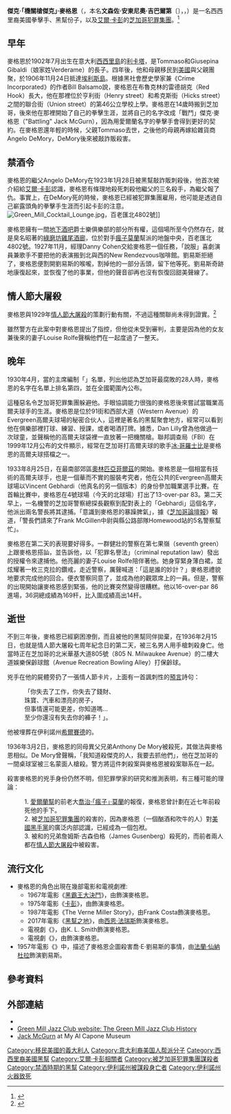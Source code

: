 {{Multiple issues|
{{Refimprove|time=2021-04-09T14:52:59+00:00}}
{{Rough translation|time=2021-04-09T14:52:59+00:00}}
}}
{{noteTA
|G1=Movie
|G2=TV
}}
{{Infobox criminal
| name          = 傑克·麥格恩<br>{{lang|en|Jack McGurn}}
| image         = Jack McGurn.jpg
| birth_name    = {{lang|it|Vincenzo Antonio Gibaldi}}
| birth_date    = {{Birth date|1902|7|2|df=y}}
| birth_place   = {{ITA}}[[西西里島|西西里島]][[利卡塔|利卡塔]]
| death_date    = {{Death date and age|1936|2|15|1902|7|2|df=y}}
| death_place   = {{USA}}[[伊利諾州|伊利諾州]][[芝加哥|芝加哥]]
| nationality   = {{ITA}}
| allegiance    = [[芝加哥犯罪集團|芝加哥犯罪集團]]
| other_names   = Machine Gun Jack、Vincent Gebardi、Battling
| resting_place = 美國伊利諾州[[希爾賽德_(伊利諾伊州)|希爾賽德]]的迦密山公墓
| spouse        = {{marriage|Louise Rolfe|1931}}
| citizenship   = {{USA}}
| years_active  = 1923年–1933年
}}
'''傑克·「機關槍傑克」·麥格恩'''（{{lang-en|Jack "Machine Gun Jack" McGurn}}，本名'''文森佐·安東尼奧·吉巴爾第'''〔{{lang-it|Vincenzo Antonio Gibaldi}}〕，{{IPA-it|vinˈtʃɛntso anˈtɔːnjo gi'balːdi}}，{{bd|1902年|7月2日|1936年|2月15日}}）是一名西西里裔美國拳擊手、黑幫份子，以及[[艾爾·卡彭|艾爾·卡彭]]的[[芝加哥犯罪集團|芝加哥犯罪集團]]{{link-en|角頭 (黑手黨)|Caporegime|角頭}}。<ref>{{Cite web |url = https://themobmuseum.org/blog/machine-gun-jack-mcgurn-leads-lists-of-top-5-most-notorious-mob-hitmen/ |title = AL CAPONE'S FAVORITE KILLER IS FIRST ENTRY IN SERIES ON HIRED GUNS |author = Jeff Burbank |date = 2020-02-27 |publisher = The Mob Museum |language = en |access-date = 2021-03-11 |archive-date = 2021-01-27 |archive-url = https://web.archive.org/web/20210127170244/https://themobmuseum.org/blog/machine-gun-jack-mcgurn-leads-lists-of-top-5-most-notorious-mob-hitmen/ |dead-url = no }}</ref>

== 早年 ==
麥格恩於1902年7月出生在意大利[[西西里島|西西里島]]的[[利卡塔|利卡塔]]，是Tommaso和Giusepina Gibaldi（娘家姓Verderame）的長子。四年後，他和母親移民到[[美國|美國]]與父親團聚，於1906年11月24日抵達[[埃利斯島|埃利斯島]]。根據黑社會歷史學家兼《Crime Incorporated》的作者Bill Balsamo說，麥格恩在布魯克林的雷德胡克（Red Hook）長大，他在那裡位於亨利街（Henry street）和希克斯街（Hicks street）之間的聯合街（Union street）的第46公立學校上學。麥格恩在14歲時搬到芝加哥，後來他在那裡開始了自己的拳擊生涯，並將自己的名字改成「戰鬥」傑克·麥格恩（"Battling" Jack McGurn），因為用愛爾蘭名字的拳擊手會得到更好的契約。在麥格恩還年輕的時候，父親Tommaso去世，之後他的母親再嫁給雜貨商Angelo DeMory，DeMory後來被{{link-en|黑手 (敲詐)|Black Hand (extortion)|黑手}}敲詐販殺害。

== 禁酒令 ==
麥格恩的繼父Angelo DeMory在1923年1月28日被黑幫敲詐販刺殺後，他首次被介紹給[[艾爾·卡彭|艾爾·卡彭]]認識，麥格恩有條理地殺死刺殺他繼父的三名殺手，為繼父報了仇。事實上，在DeMory死的時候，麥格恩已經被犯罪集團雇用，他可能是透過自己嶄露頭角的拳擊手生涯而引起卡彭的注意。
[[File:Green_Mill_Cocktail_Lounge.jpg|thumb]]，百老匯北4802號]]

麥格恩擁有一間[[地下酒吧|地下酒吧]]爵士樂俱樂部的部分所有權，這個場所至今仍然存在，就是臭名昭著的[[綠磨坊雞尾酒廊|綠磨坊雞尾酒廊]]，位於對手[[瘋子莫蘭|瘋子莫蘭]]幫派的地盤中央，百老匯北4802號。1927年11月，經理Danny Cohen交給麥格恩一個任務，「說服」喜劇演員兼歌手{{link-en|喬·E·劉易斯|Joe E. Lewis}}不要把他的表演搬到北{{link-en|克拉克街 (芝加哥)|Clark Street (Chicago)|克拉克街}}與西{{link-en|戴弗西公路 (芝加哥)|Diversey Parkway (Chicago)|戴弗西公路}}的New Rendezvous咖啡館。劉易斯拒絕了，麥格恩便割開劉易斯的喉嚨，割掉他的一部分舌頭，留下他等死。劉易斯奇跡地康復起來，並恢復了他的事業，但他的聲音卻再也沒有恢復回甜美聲線了。

== 情人節大屠殺 ==
麥格恩與1929年[[情人節大屠殺|情人節大屠殺]]的策劃行動有關，不過這種關聯尚未得到證實。<ref>{{Cite web |url = https://www.nytimes.com/1936/02/15/archives/-machine-gun-mcgurn-is-slain-in-chicago-linked-to-st-valentine.html |title = ' Machine Gun' McGurn Is Slain in Chicago; Linked to St. Valentine 'Massacre' of 1929 |date = 1936-02-15 |publisher = The New York Times |language = en |access-date = 2021-03-11 |archive-date = 2021-04-10 |archive-url = https://web.archive.org/web/20210410205839/https://www.nytimes.com/1936/02/15/archives/-machine-gun-mcgurn-is-slain-in-chicago-linked-to-st-valentine.html |dead-url = no }}</ref>

雖然警方在此案中對麥格恩提出了指控，但他從未受到審判，主要是因為他的女友兼後來的妻子Louise Rolfe聲稱他們在一起度過了一整天。

== 晚年 ==
1930年4月，當{{link-en|芝加哥犯罪委員會|Chicago Crime Commission}}的主席{{link-en|法蘭克·J·洛施|Frank J. Loesch}}編制「{{link-en|全民公敵 (術語)|Public enemy|全民-{}-公敵}}」名單，列出他認為芝加哥最腐敗的28人時，麥格恩的名字在名單上排名第四，並在全國範圍內公布。

這種惡名令芝加哥犯罪集團躲避他。手眼協調能力很強的麥格恩後來嘗試當職業高爾夫球手的生涯。麥格恩是位於91街和西部大道（Western Avenue）的Evergreen高爾夫球場的秘密合伙人，這裡是著名的黑幫聚會地方，經常可以看到他在俱樂部裡打球、練習、授課，或者喝酒打牌。據悉，Dan Lilly曾為他做過一次球童，並聲稱他的高爾夫球袋裡一直放著一把機關槍。聯邦調查局（FBI）在1999年12月公布的文件顯示，經常在芝加哥打高爾夫球的歌手[[冰·哥羅士比|冰·哥羅士比]]是麥格恩的高爾夫球搭檔之一。

1933年8月25日，{{link-en|西部公開賽|Western Open|西部高爾夫公開賽}}在最南部郊區[[奧林匹亞菲爾茲_(伊利諾伊州)|奧林匹亞菲爾茲]]的{{link-en|奧林匹亞菲爾茲鄉村俱樂部|Olympia Fields Country Club}}開始。麥格恩是一個相當有技術的高爾夫球手，也是一個華而不實的服裝考究者，他在公共的Evergreen高爾夫球場以Vincent Gebhardi（他真名的另一個版本）的身份參加職業選手比賽。在首輪比賽中，麥格恩在4號球場（今天的北球場）打出了13-over-par 83。第二天早上，一名機警的芝加哥警察總探長觀察到配對表上的「Gebhardi」這個名字，他派出兩名警長將其逮捕。「意識到麥格恩的暴躁脾氣」，據《[[芝加哥論壇報|芝加哥論壇報]]》報道，「警長們請來了Frank McGillen中尉與縣公路部隊Homewood站的5名警察幫忙」。

麥格恩在第二天的表現要好得多。一群健壯的警察在第七果嶺（seventh green）上跟麥格恩搭訕，並告訴他，以「犯罪名譽法」（criminal reputation law）發出的授權令來逮捕他。他亮麗的妻子Louise Rolfe陪伴著他。她身穿緊身薄白裙，並炫耀著一枚三克拉的鑽戒，走近警察，厲聲喊道：「這是誰的妙計？」麥格恩禮貌地要求完成他的回合。便衣警察同意了，並成為他的觀眾席上的一員。但是，警察的出現開始讓麥格恩感到緊張，他的比賽突然變得很糟糕。他以16-over-par 86進場，36洞總成績為169杆，比入圍成績高出14杆。

== 逝世 ==
不到三年後，麥格恩已經窮困潦倒，而且被他的黑幫同伴拋棄，在1936年2月15日，也就是情人節大屠殺七周年紀念日的第二天，被三名男人用手槍刺殺身亡。他當時正在芝加哥的北米華基大道805號（805 N. Milwaukee Avenue）的二樓大道娛樂保齡球館（Avenue Recreation Bowling Alley）打保齡球。

兇手在他的屍體旁扔了一張情人節卡片，上面有一首諷刺性的[[預言|預言]]詩句：
:「你失去了工作，你失去了錢財、
:珠寶、汽車和漂亮的房子，
:但事情還可能更差，你知道嗎...
:至少你還沒有失去你的褲子！」。

他被埋葬在伊利諾州[[希爾賽德_(伊利諾伊州)|希爾賽德]]的{{link-en|迦密山公墓 (伊利諾伊州)|Mount Carmel Cemetery (Hillside, Illinois)|迦密山公墓}}。

1936年3月2日，麥格恩的同母異父兄弟Anthony De Mory被殺死，其做法與麥格恩相似。De Mory曾聲稱，「我知道殺傑克的人，我要去抓他們」，他在芝加哥的一間桌球室被三名蒙面人槍殺。警方將這件刺殺案與麥格恩被殺案聯系在一起。

殺害麥格恩的兇手身份仍然不明，但犯罪學家的研究和推測表明，有三種可能的理論：
:1. [[愛爾蘭幫|愛爾蘭幫]]的前老大[[瘋子莫蘭|喬治·「瘋子」·莫蘭]]的報復，麥格恩曾計劃在近七年前殺死他的手下。
:2. 被[[芝加哥犯罪集團|芝加哥犯罪集團]]的{{link-en|法蘭克·尼提|Frank Nitti}}殺害的，因為麥格恩（一個酗酒和吹牛的人）對[[美國黑手黨|美國黑手黨]]的廣泛内部認識，已經成為一個包袱。
:3. 被{{link-en|法蘭克·古森伯格|Frank Gusenberg|法蘭克}}和{{link-en|彼得·古森伯格|Peter Gusenberg}}的兄弟詹姆斯·古森伯格（James Gusenberg）殺死的，而前者兩人都在[[情人節大屠殺|情人節大屠殺]]中被殺害。

== 流行文化 ==
* 麥格恩的角色出現在幾部電影和電視劇裡:
** 1967年電影《[[黑霸王大決鬥|黑霸王大決鬥]]》，由{{link-en|克林特·里奇|Clint Ritchie}}飾演麥格恩。
** 1975年電影《[[卡彭_(1975年電影)|卡彭]]》，由{{link-en|卡蒙·亞金札諾|Carmen Argenziano}}飾演麥格恩。
** 1987年電影《The Verne Miller Story》，由Frank Costa飾演麥格恩。
** 2017年電影《[[黑幫之地|黑幫之地]]》，由[[西恩·法瑞斯|西恩·法瑞斯]]飾演麥格恩。
** 電視劇《{{link-en|The Untouchables (1959 TV series)|The Untouchables (1959 TV series)|The Untouchables}}》，由K. L. Smith飾演麥格恩。
** 電視劇《{{link-en|Playhouse 90|Playhouse 90}}》，由{{link-en|保羅·史蒂文斯|Paul Stevens (actor)}}飾演麥格恩。
* 1957年電影《{{link-en|The Joker Is Wild|The Joker Is Wild}}》中，描述了麥格恩企圖殺害喬·E·劉易斯的事情，由[[法蘭·仙納杜拉|法蘭·仙納杜拉]]飾演劉易斯。

== 參考資料 ==
{{reflist}}

== 外部連結 ==
*{{Find a Grave|2649}}
*[https://web.archive.org/web/20070704004028/http://www.greenmilljazz.com/history.html Green Mill Jazz Club website: The Green Mill Jazz Club History]
*[http://www.myalcaponemuseum.com/id175.htm Jack McGurn] {{Wayback|url=http://www.myalcaponemuseum.com/id175.htm |date=20210202054916 }} at My Al Capone Museum

[[Category:移民美國的義大利人|Category:移民美國的義大利人]]
[[Category:意大利裔美国人帮派分子|Category:意大利裔美国人帮派分子]]
[[Category:西西里裔美國黑幫|Category:西西里裔美國黑幫]]
[[Category:艾爾·卡彭相關者|Category:艾爾·卡彭相關者]]
[[Category:被芝加哥犯罪集團謀殺者|Category:被芝加哥犯罪集團謀殺者]]
[[Category:禁酒時期的黑幫|Category:禁酒時期的黑幫]]
[[Category:伊利諾州被謀殺身亡者|Category:伊利諾州被謀殺身亡者]]
[[Category:伊利諾州火器致死|Category:伊利諾州火器致死]]